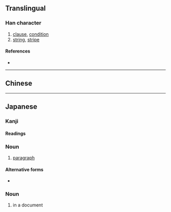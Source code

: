 {{character info/new}}
{{also|條}}
==Translingual==

===Han character===
{{Han char|rn=75|rad=木|as=03|sn=7|four=|canj=HED|ids=⿱夂朩(G)⿱夂木(J)}}

# [[clause]], [[condition]]
# [[string]], [[stripe]]

====References====
* {{Han ref|kx=0513.011|dkj=14486|hdz=21161.080|uh=6761|ud=26465}}

----

==Chinese==
{{zh-see|條|sv}}

----

==Japanese==

===Kanji===
{{ja-kanji|grade=5|rs=木03|stile=s|kyu=條}}

====Readings====
{{ja-readings
|goon=じょう<でう
|kanon=ちょう
|kun=えだ, すじ-
}}

===Noun===
{{ja-noun|くだり|kyu=條}}

# [[paragraph]]

====Alternative forms====
* {{l|ja|件}}

===Noun===
{{ja-noun|じょう|kyu=條|hhira=でう}}

# {{l|ja|article}} in a document